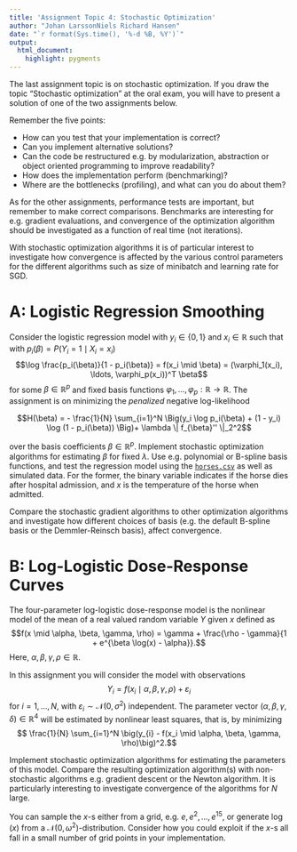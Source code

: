 ```yaml
---
title: 'Assignment Topic 4: Stochastic Optimization' 
author: "Johan LarssonNiels Richard Hansen"
date: "`r format(Sys.time(), '%-d %B, %Y')`"
output:
  html_document:
    highlight: pygments
---
```


The last assignment topic is on stochastic optimization. 
If you draw the topic "Stochastic optimization" at the 
oral exam, you will have to present a solution of one of the two assignments below. 

Remember the five points:

* How can you test that your implementation is correct?
* Can you implement alternative solutions?
* Can the code be restructured e.g. by modularization, abstraction or object oriented programming to improve readability?
* How does the implementation perform (benchmarking)?
* Where are the bottlenecks (profiling), and what can you do about them?

As for the other assignments, performance tests are important, but remember to make correct comparisons. 
Benchmarks are interesting for e.g. gradient evaluations, and convergence of the 
optimization algorithm should be investigated as a function of real time (not iterations). 

With stochastic optimization algorithms it is of particular interest to 
investigate how convergence is affected by the various control parameters 
for the different algorithms such as size of minibatch and learning rate 
for SGD.


# A: Logistic Regression Smoothing

Consider the logistic regression model with $y_i \in \{0, 1\}$ and $x_i \in \mathbb{R}$
such that with $p_i(\beta) = P(Y_i = 1 \mid X_i = x_i)$
$$\log \frac{p_i(\beta)}{1 - p_i(\beta)} = f(x_i \mid \beta) = (\varphi_1(x_i), \ldots, \varphi_p(x_i))^T \beta$$
for some $\beta \in \mathbb{R}^p$ and fixed basis functions $\varphi_1, \ldots, \varphi_p : \mathbb{R} \to \mathbb{R}$. 
The assignment is on minimizing the *penalized* negative log-likelihood

$$H(\beta) = - \frac{1}{N} \sum_{i=1}^N \Big(y_i \log p_i(\beta) + (1 - y_i) \log (1 - p_i(\beta)) \Big)+ \lambda \| f_{\beta}'' \|_2^2$$

over the basis coefficients $\beta \in \mathbb{R}^p$. 
Implement stochastic optimization algorithms for estimating $\beta$ for fixed 
$\lambda$. Use e.g. polynomial or B-spline basis functions, and test the 
regression model using the [`horses.csv`](data/horses.csv) as well as simulated data. For the
former, the binary variable 
indicates if the horse dies after hospital admission, and $x$ is the temperature 
of the horse when admitted.

Compare the stochastic gradient algorithms to other optimization algorithms and 
investigate how different choices of basis (e.g. the default B-spline basis 
or the Demmler-Reinsch basis), affect convergence. 

# B: Log-Logistic Dose-Response Curves 

The four-parameter log-logistic dose-response model is the nonlinear model 
of the mean of a real valued random variable $Y$ given $x$ defined 
as 
$$f(x \mid \alpha, \beta, \gamma, \rho) = \gamma + \frac{\rho - \gamma}{1 + e^{\beta \log(x) - \alpha}}.$$
Here, $\alpha, \beta, \gamma, \rho \in \mathbb{R}$.

In this assignment you will consider the model with observations
$$Y_i = f(x_{i} \mid \alpha, \beta, \gamma, \rho) + \varepsilon_{i}$$
for $i = 1, \ldots, N$, with $\varepsilon_{i} \sim \mathcal{N}(0, \sigma^2)$
independent. The parameter vector $(\alpha, \beta, \gamma, \delta) \in \mathbb{R}^4$
will be estimated by nonlinear least squares, that is, by minimizing 
$$ \frac{1}{N} \sum_{i=1}^N \big(y_{i} - f(x_i \mid \alpha, \beta, \gamma, \rho)\big)^2.$$ 

Implement stochastic optimization algorithms for estimating the parameters
of this model. 
Compare the resulting 
optimization algorithm(s) with non-stochastic algorithms e.g. gradient 
descent or the Newton algorithm. It is 
particularly interesting to investigate convergence of the algorithms 
for $N$ large. 

You can sample the $x$-s either from a grid, e.g. $e, e^2, \ldots, e^{15}$,
or generate $\log(x)$ from a $\mathcal{N}(0, \omega^2)$-distribution. Consider how 
you could exploit if the $x$-s all fall in a small number of grid points in 
your implementation.
